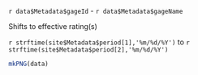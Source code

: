 
`r data$Metadata$gageId` - `r data$Metadata$gageName`

Shifts to effective rating(s)

`r strftime(site$Metadata$period[1],'%m/%d/%Y')` to 
`r strftime(site$Metadata$period[2],'%m/%d/%Y')`

```r
mkPNG(data)
```